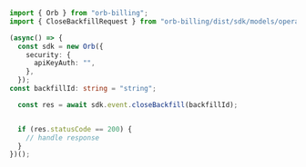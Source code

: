 ```typescript CloseBackfill.ts
import { Orb } from "orb-billing";
import { CloseBackfillRequest } from "orb-billing/dist/sdk/models/operations";

(async() => {
  const sdk = new Orb({
    security: {
      apiKeyAuth: "",
    },
  });
const backfillId: string = "string";

  const res = await sdk.event.closeBackfill(backfillId);


  if (res.statusCode == 200) {
    // handle response
  }
})();
```
